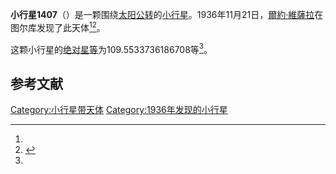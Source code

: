 {{Infobox planet
| bgcolour = #FFFFC0
| name = 1407 Lindelof
| symbol = 
| image = 
| caption = 
| discovery = yes
| discovery_ref = 
| discoverer = [[爾約·維薩拉|爾約·維薩拉]]
| discovery_site = [[图尔库|图尔库]] 
| discovered = 1936年11月21日
| designations = yes
| mp_name = 
| named_after = 
| alt_names = 1936 WC/ 1977 FL / A905 AB
| mp_category = [[主带小行星|主带小行星]]
| orbit_ref = <ref name="a">[http://ssd.jpl.nasa.gov/sbdb.cgi?sstr=1407 1407 Lindelof] {{Wayback|url=http://ssd.jpl.nasa.gov/sbdb.cgi?sstr=1407 |date=20201118125957 }}，小行星數據庫瀏覽器（JPL Small-Body Database Browser）－[[美国国家航空航天局|美国国家航空航天局]]喷气推进实验室</ref>
| epoch = 2456400.5 (2013年4月18日更新)
| aphelion = {{convert|3.542537124313829|AU|km|3|abbr=on|lk=out}}
| perihelion = {{convert|1.988727613653398|AU|km|3|abbr=on}}
| semimajor = {{convert|2.765632368983614|AU|km|3|abbr=on}}
| eccentricity = 0.280913965
| period = 1679.925805 [[日|日]]<br />4.6[[儒略年|儒略年]]
| avg_speed = 
| inclination = 5.805634629819466
| asc_node = 269.0984272293079
| mean_anomaly = 
| arg_peri = 109.5533736186708
| satellites = 
| physical_characteristics = yes
| dimensions = 
| mass = 
| density = 
| surface_grav = 
| escape_velocity = 
| sidereal_day = 
| axial_tilt = 
| pole_ecliptic_lat = 
| pole_ecliptic_lon = 
| albedo = 
| temperatures= 
| temp_name1 = 
| mean_temp_1 = 
| max_temp_1 = 
| temp_name2 = 
| max_temp_2 = 
| spectral_type = 
| abs_magnitude = 109.5533736186708
}}

'''小行星1407'''（{{lang-en|1407 Lindelof}}）是一颗围绕[[太阳|太阳]][[公转|公转]]的[[小行星|小行星]]。1936年11月21日，[[爾約·維薩拉|爾約·維薩拉]]在图尔库发现了此天体<ref name="a" /><ref>{{cite news|title=小行星列表|url=http://cfa-www.harvard.edu/iau/lists/NumberedMPs.txt|accessdate=2013-07-08|newspaper=哈佛大学|archive-date=2008-05-17|archive-url=https://web.archive.org/web/20080517010638/http://cfa-www.harvard.edu/iau/lists/NumberedMPs.txt|dead-url=no}}</ref>。

这颗小行星的[[绝对星等|绝对星等]]为109.5533736186708等<ref name="a" />。

==参考文献==
{{reflist}}
{{Minor Planet Number|[[小行星1406|小行星1406]]|[[小行星1408|小行星1408]]}}

{{小天体}}

[[Category:小行星带天体|Category:小行星带天体]]
[[Category:1936年发现的小行星|Category:1936年发现的小行星]]

{{asteroid-stub}}